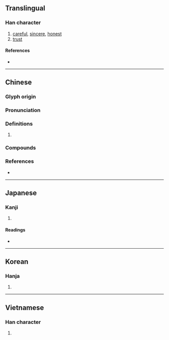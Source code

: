 {{also|悛}}
{{character info}}
==Translingual==

===Han character===
{{Han char|rn=61|rad=心|as=06|sn=9|four=97020|canj=PPA|ids=⿰忄旬}}

# [[careful]], [[sincere]], [[honest]]
# [[trust]]

====References====
* {{Han ref|kx=0383.180|dkj=10520|dj=0713.090|hdz=42297.080|uh=6042|ud=24642|bh=CECB|bd=52939}}

----

==Chinese==
{{zh-forms}}

===Glyph origin===
{{Han etym}}

===Pronunciation===
{{zh-pron
|m=xún
|c=seon1
|mn=sún
|mc=y
|oc=y
|cat=
}}

===Definitions===
{{zh-hanzi}}

# {{rfdef|zh}}

===Compounds===
{{zh-der|借寇恂|寇恂|恂恂|恂恂善誘|恂慄|恂目|恂達|交懍恂:ka-lún-sún;Min Nan}}

===References===
* {{R:nan:thcwdq}}

----

==Japanese==

===Kanji===
{{ja-kanji|grade=|rs=心06}}

# {{rfdef|ja|sort=心06}}

====Readings====
* {{ja-readings
|goon=しゅん
|kanon=しゅん
|kanyoon=じゅん
|kun=まこと-
}}

----

==Korean==

===Hanja===
{{ko-hanja|hangeul=[[순]], [[준]]|eumhun=|rv=sun, jun|mr=sun, chun|y=swun, cwun}}

# {{rfdef|ko|sort=心06}}

----

==Vietnamese==

===Han character===
{{vi-readings|reading=tuân|rs=心06}}

# {{rfdef|vi}}

{{cln|vi|Han tu}}